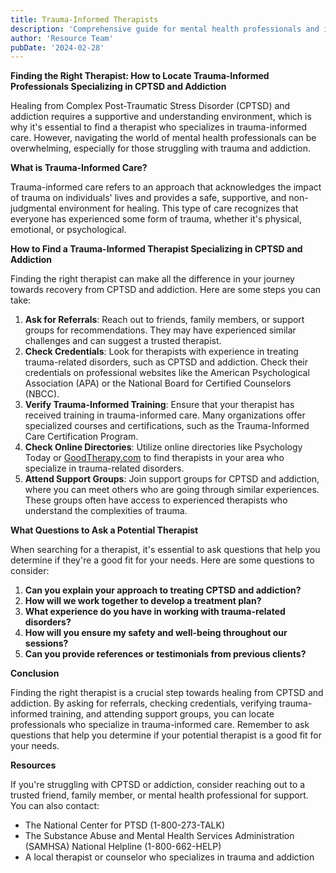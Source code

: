 ```yaml
---
title: Trauma-Informed Therapists
description: 'Comprehensive guide for mental health professionals and individuals in recovery'
author: 'Resource Team'
pubDate: '2024-02-28'
---
```


**Finding the Right Therapist: How to Locate Trauma-Informed Professionals Specializing in CPTSD and Addiction**

Healing from Complex Post-Traumatic Stress Disorder (CPTSD) and addiction requires a supportive and understanding environment, which is why it's essential to find a therapist who specializes in trauma-informed care. However, navigating the world of mental health professionals can be overwhelming, especially for those struggling with trauma and addiction.

**What is Trauma-Informed Care?**

Trauma-informed care refers to an approach that acknowledges the impact of trauma on individuals' lives and provides a safe, supportive, and non-judgmental environment for healing. This type of care recognizes that everyone has experienced some form of trauma, whether it's physical, emotional, or psychological.

**How to Find a Trauma-Informed Therapist Specializing in CPTSD and Addiction**

Finding the right therapist can make all the difference in your journey towards recovery from CPTSD and addiction. Here are some steps you can take:

1. **Ask for Referrals**: Reach out to friends, family members, or support groups for recommendations. They may have experienced similar challenges and can suggest a trusted therapist.
2. **Check Credentials**: Look for therapists with experience in treating trauma-related disorders, such as CPTSD and addiction. Check their credentials on professional websites like the American Psychological Association (APA) or the National Board for Certified Counselors (NBCC).
3. **Verify Trauma-Informed Training**: Ensure that your therapist has received training in trauma-informed care. Many organizations offer specialized courses and certifications, such as the Trauma-Informed Care Certification Program.
4. **Check Online Directories**: Utilize online directories like Psychology Today or [GoodTherapy.com](http://goodtherapy.com/) to find therapists in your area who specialize in trauma-related disorders.
5. **Attend Support Groups**: Join support groups for CPTSD and addiction, where you can meet others who are going through similar experiences. These groups often have access to experienced therapists who understand the complexities of trauma.

**What Questions to Ask a Potential Therapist**

When searching for a therapist, it's essential to ask questions that help you determine if they're a good fit for your needs. Here are some questions to consider:

1. **Can you explain your approach to treating CPTSD and addiction?**
2. **How will we work together to develop a treatment plan?**
3. **What experience do you have in working with trauma-related disorders?**
4. **How will you ensure my safety and well-being throughout our sessions?**
5. **Can you provide references or testimonials from previous clients?**

**Conclusion**

Finding the right therapist is a crucial step towards healing from CPTSD and addiction. By asking for referrals, checking credentials, verifying trauma-informed training, and attending support groups, you can locate professionals who specialize in trauma-informed care. Remember to ask questions that help you determine if your potential therapist is a good fit for your needs.

**Resources**

If you're struggling with CPTSD or addiction, consider reaching out to a trusted friend, family member, or mental health professional for support. You can also contact:

- The National Center for PTSD (1-800-273-TALK)
- The Substance Abuse and Mental Health Services Administration (SAMHSA) National Helpline (1-800-662-HELP)
- A local therapist or counselor who specializes in trauma and addiction
